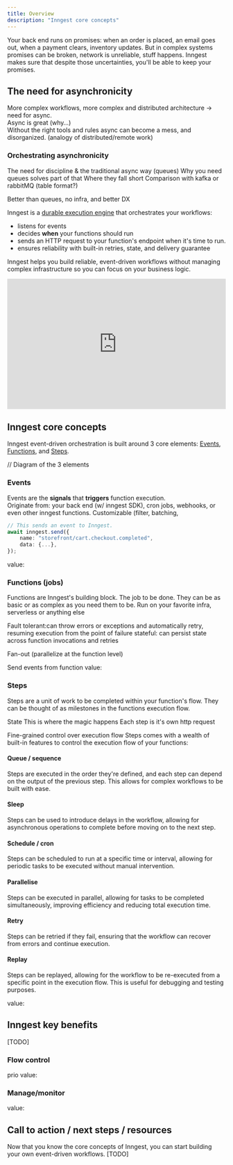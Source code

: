 ```yaml
---
title: Overview
description: "Inngest core concepts"
---
```


Your back end runs on promises: when an order is placed, an email goes out, when a payment clears, inventory updates. But in complex systems promises can be broken, network is unreliable, stuff happens. Inngest makes sure that despite those uncertainties, you'll be able to keep your promises.

## The need for asynchronicity
More complex workflows, more complex and distributed architecture -> need for async.  
Async is great (why…)   
Without the right tools and rules async can become a mess, and disorganized. (analogy of distributed/remote work)

### Orchestrating asynchronicity  
The need for discipline & the traditional async way (queues)
Why you need queues solves part of that
Where they fall short Comparison with kafka or rabbitMQ (table format?)

Better than queues, no infra, and better DX

Inngest is a [durable execution engine](https://www.inngest.com/docs/learn/how-functions-are-executed#what-is-durable-execution) that orchestrates your workflows: 
* listens for events 
* decides **when** your functions should run 
* sends an HTTP request to your function's endpoint when it's time to run.
* ensures reliability with built-in retries, state, and delivery guarantee 

Inngest helps you build reliable, event-driven workflows without managing complex infrastructure so you can focus on your business logic.


<iframe src="https://my.spline.design/plop-9nOY5yNVM5EOEYqypjL8NmZx-iyw/" frameborder="0" width="100%" height="300px"></iframe>


## Inngest core concepts
Inngest event-driven orchestration is built around 3 core elements: [Events](./concepts#events), [Functions](./concepts#functions-jobs), and [Steps](./concepts#steps).

// Diagram of the 3 elements

### Events
Events are the **signals** that **triggers** function execution.  
Originate from: your back end (w/ inngest SDK), cron jobs, webhooks, or even other inngest functions.
Customizable (filter, batching,

<Expandable
title="Event example">
```ts
// This sends an event to Inngest.
await inngest.send({
    name: "storefront/cart.checkout.completed",
    data: {...},
});
```
</Expandable>


value: 

### Functions (jobs)
Functions are Inngest's building block. The job to be done. They can be as basic or as complex as you need them to be.
Run on your favorite infra, serverless or anything else 

Fault tolerant:can throw errors or exceptions and automatically retry, resuming execution from the point of failure
stateful:
can persist state across function invocations and retries

Fan-out (parallelize at the function level)

Send events from function
value: 

### Steps
Steps are a unit of work to be completed within your function's flow. They can be thought of as milestones in the functions execution flow.

State
This is where the magic happens
Each step is it's own http request


Fine-grained control over execution flow
Steps comes with a wealth of built-in features to control the execution flow of your functions:


#### Queue / sequence
Steps are executed in the order they're defined, and each step can depend on the output of the previous step. This allows for complex workflows to be built with ease.



#### Sleep
Steps can be used to introduce delays in the workflow, allowing for asynchronous operations to complete before moving on to the next step.

#### Schedule / cron
Steps can be scheduled to run at a specific time or interval, allowing for periodic tasks to be executed without manual intervention.

#### Parallelise
Steps can be executed in parallel, allowing for tasks to be completed simultaneously, improving efficiency and reducing total execution time.

#### Retry
Steps can be retried if they fail, ensuring that the workflow can recover from errors and continue execution.

#### Replay
Steps can be replayed, allowing for the workflow to be re-executed from a specific point in the execution flow. This is useful for debugging and testing purposes.

value: 

## Inngest key benefits
[TODO]

### Flow control
prio
value: 

### Manage/monitor
value: 

## Call to action / next steps / resources
Now that you know the core concepts of Inngest, you can start building your own event-driven workflows.
[TODO]
